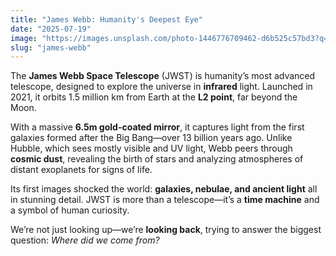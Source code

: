 ```yaml
---
title: "James Webb: Humanity's Deepest Eye"
date: "2025-07-19"
image: "https://images.unsplash.com/photo-1446776709462-d6b525c57bd3?q=80&w=1170&auto=format&fit=crop&ixlib=rb-4.1.0&ixid=M3wxMjA3fDB8MHxwaG90by1wYWdlfHx8fGVufDB8fHx8fA%3D%3D"
slug: "james-webb"
---
```


The **James Webb Space Telescope** (JWST) is humanity’s most advanced telescope, designed to explore the universe in **infrared** light. Launched in 2021, it orbits 1.5 million km from Earth at the **L2 point**, far beyond the Moon.

With a massive **6.5m gold-coated mirror**, it captures light from the first galaxies formed after the Big Bang—over 13 billion years ago. Unlike Hubble, which sees mostly visible and UV light, Webb peers through **cosmic dust**, revealing the birth of stars and analyzing atmospheres of distant exoplanets for signs of life.

Its first images shocked the world: **galaxies, nebulae, and ancient light** all in stunning detail. JWST is more than a telescope—it’s a **time machine** and a symbol of human curiosity.

We’re not just looking up—we’re **looking back**, trying to answer the biggest question: *Where did we come from?*
